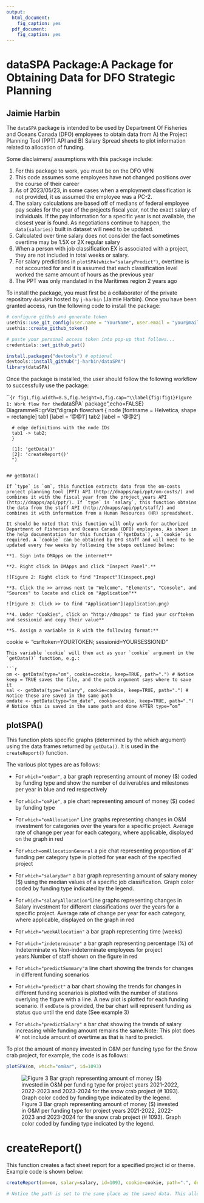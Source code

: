 ```yaml
---
output:
  html_document: 
    fig_caption: yes
  pdf_document: 
    fig_caption: yes
---
```

# dataSPA Package:A Package for Obtaining Data for DFO Strategic Planning
## Jaimie Harbin

The `dataSPA` package is intended to be used by Department Of Fisheries and Oceans Canada (DFO) employees to obtain data from A) the Project Planning Tool (PPT) API and B) Salary Spread sheets to plot information related to allocation of funding.

Some disclaimers/ assumptions with this package include:

1. For this package to work, you must be on the DFO VPN
2. This code assumes some employees have not changed positions over the course of their career
3. As of 2023/05/23, in some cases when a employment classification is not provided, it us assumed the employee was a PC-2.
4. The salary calculations are based off of medians of federal employee pay scales for the year of the projects fiscal year, not the exact salary of individuals. If the pay information for a specific year is not available, the closest year is found. As negotiations continue to happen, the `data(salaries)` built in dataset will need to be updated.
5. Calculated over time salary does not consider the fact
sometimes overtime may be 1.5X or 2X regular salary
6. When a person with job classification EX is associated with a
project, they are not included in total weeks or salary.
7. For salary predictions in `plotSPA(which="salaryPredict")`, overtime is not accounted for and it is assumed that each classification level worked the same amount of hours as the previous year
8. The PPT was only mandated in the Maritimes region 2 years ago


To install the package, you must first be a collaborator of the private repository `dataSPA` hosted by `j-harbin` (Jaimie Harbin). Once you have been granted access, run the following code to install the package:

```r
# configure github and generate token
usethis::use_git_config(user.name = "YourName", user.email = "your@mail.com")
usethis::create_github_token() 

# paste your personal access token into pop-up that follows...
credentials::set_github_pat()

install.packages("devtools") # optional
devtools::install_github("j-harbin/dataSPA")
library(dataSPA)
```

Once the package is installed, the user should follow the following workflow to successfully use the package:


```{r fig1,fig.width=8.5,fig.height=3,fig.cap="\\label{fig:fig1}Figure 1: Work flow for the `dataSPA` package",echo=FALSE}
DiagrammeR::grViz("digraph flowchart {
      node [fontname = Helvetica, shape = rectangle]
      tab1 [label = '@@1']
      tab2 [label = '@@2']

      # edge definitions with the node IDs
      tab1 -> tab2;
      }

      [1]: 'getData()'
      [2]: 'createReport()'
      ")
```

## getData()

If `type` is `om`, this function extracts data from the om-costs project planning tool (PPT) API (http://dmapps/api/ppt/om-costs/) and combines it with the fiscal year from the project_years API (http://dmapps/api/ppt/). If `type` is `salary`, this function obtains the data from the staff API (http://dmapps/api/ppt/staff/) and combines it with information from a Human Resources (HR) spreadsheet.

It should be noted that this function will only work for authorized Department of Fisheries and Oceans Canada (DFO) employees. As shown in the help documentation for this function (`?getData`), a `cookie` is required. A `cookie` can be obtained by DFO staff and will need to be updated every few weeks by following the steps outlined below:

**1. Sign into DMApps on the internet**

**2. Right click in DMApps and click "Inspect Panel".**

![Figure 2: Right click to find "Inspect"](inspect.png)

**3. Click the >> arrows next to "Welcome", "Elements", "Console", and "Sources" to locate and click on "Application"**

![Figure 3: Click >> to find "Application"](application.png)

**4. Under "Cookies", click on "http://dmapps" to find your csrftoken and sessionid and copy their value**

**5. Assign a variable in R with the following format:**

```
cookie <- "csrftoken=YOURTOKEN; sessionid=YOURSESSIONID"
```
This variable `cookie` will then act as your `cookie` argument in the `getData()` function, e.g.:

```r

om <- getData(type="om", cookie=cookie, keep=TRUE, path=".") # Notice keep = TRUE saves the file, and the path argument says where to save it
sal <- getData(type="salary", cookie=cookie, keep=TRUE, path=".") # Notice these are saved in the same path 
omdate <- getData(type="om_date", cookie=cookie, keep=TRUE, path=".") # Notice this is saved in the same path and done AFTER type=”om”
```

## plotSPA()

This function plots specific graphs (determined by the which argument) using the data frames returned by `getData()`. It is used in the `createReport()` function.

The various plot types are as follows:

* For `which="omBar"`, a bar graph representing amount of money ($) coded by funding type and show the number of deliverables and milestones per year in blue and red respectively

* For `which="omPie"`, a pie chart representing amount of money ($) coded by funding type

* For `which="omAllocation"` Line graphs representing changes in O&M investment for categories over the years for a specific project. Average rate of change per year for each category, where applicable, displayed on the graph in red

*  For `which=omAllocationGeneral` a pie chat representing proportion of
#' funding per category type is plotted for year each of the specified project

* For `which="salaryBar"` a bar graph representing amount of salary money ($) using the median values of a specific job classification. Graph color coded by funding type indicated by the legend.

* For `which="salaryAllocation"`Line graphs representing changes in Salary investment for different classifications over the years for a specific project. Average rate of change per year for each category, where applicable, displayed on the graph in red

* For `which="weekAllocation"` a bar graph representing time (weeks)

* For `which="indeterminate"` a bar graph representing percentage (%) of Indeterminate vs Non-indeterminate employees for project years.Number of staff shown on the figure in red

* For `which="predictSummary"`a line chart showing the trends for changes in different funding scenarios

* For `which="predict"` a bar chart showing the trends for changes in different funding scenarios is plotted with the number of stations overlying the figure with a line. A new plot is plotted for each funding scenario. If `endDate` is provided, the bar chart will represent funding as status quo until the end date (See example 3)

* For `which="predictSalary"` a bar chat showing the trends of salary increasing while funding amount remains the same.Note: This plot does
#' not include amount of overtime as that is hard to predict.

To plot the amount of money invested in O&M per funding type for the Snow crab project, for example, the code is as follows:

```r
plotSPA(om, which="omBar", id=1093)
```

![Figure 3 Bar graph representing amount of money ($) invested in O&M per funding type for project years 2021-2022, 2022-2023 and 2023-2024 for the snow crab project (# 1093). Graph color coded by funding type indicated by the legend. ](om.png)

# createReport()

This function creates a fact sheet report for a specified project id or theme. Example code is shown below:

```r
createReport(om=om, salary=salary, id=1093, cookie=cookie, path=".", destdir="../reports") 

# Notice the path is set to the same place as the saved data. This allows the report to print out what date the data was pulled
```



